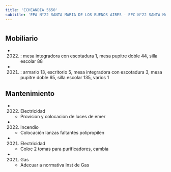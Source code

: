 ```yaml
---
title: 'ECHEANDIA 5650'
subtitle: 'EPA N°22 SANTA MARIA DE LOS BUENOS AIRES - EPC N°22 SANTA MARIA DE LOS BUENOS AIRES'
---
```


#


## Mobiliario

*  (2022) : mesa integradora con escotadura 1, mesa pupitre doble 44, silla escolar 88 

*  (2021) : armario 13, escritorio 5, mesa integradora con escotadura 3, mesa pupitre doble 65, silla escolar 135, varios 1 





## Mantenimiento

*  (2022) Electricidad 
    + Provision y colocacion de luces de emer

*  (2022) Incendio 
    + Colocación lanzas faltantes polipropilen

*  (2021) Electricidad 
    + Coloc 2 tomas para purificadores, cambia

*  (2021) Gas 
    + Adecuar a normativa Inst de Gas



